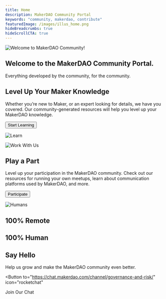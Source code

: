 ```yaml
---
title: Home
description: MakerDAO Community Portal
keywords: "community, makerdao, contribute"
featuredImage: /images/illus_home.png
hideBreadcrumbs: true
hideScrollCTA: true
---
```


<InfoBlock>


![Welcome to MakerDAO Community!](/images/illus_home.png)

<Box>


## Welcome to the MakerDAO Community Portal.

Everything developed by the community, for the community.

</Box>


</InfoBlock>


<InfoBlock>


<Box>


## Level Up Your Maker Knowledge

Whether you’re new to Maker, or an expert looking for details, we have you covered. Our community-generated resources will help you level up your MakerDAO knowledge.

<Button to="/learn/">Start Learning</Button>

</Box>


![Learn](/images/illus_learn.png)

</InfoBlock>


<InfoBlock>


![Work With Us](/images/illus_work.png)

<Box>


## Play a Part

Level up your participation in the MakerDAO community. Check out our resources for running your own meetups, learn about communication platforms used by MakerDAO, and more.

<Button to="/resources/">Participate</Button>

</Box>


</InfoBlock>


<InfoBlock>


![Humans](/images/humans-of-makerdao.png)

<Box>


## 100% Remote

## 100% Human

## Say Hello

Help us grow and make the MakerDAO community even better.

<Button
  to="https://chat.makerdao.com/channel/governance-and-risk/"
  icon="rocketchat"
>
  Join Our Chat
</Button>

</Box>


</InfoBlock>

